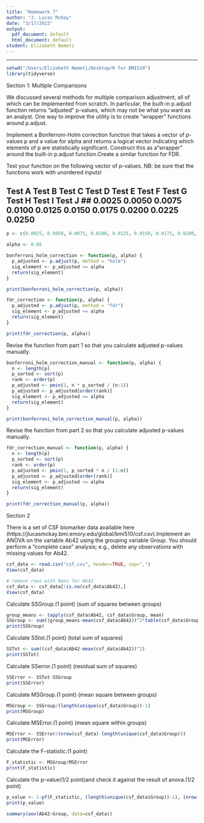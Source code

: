 ```yaml
---
title: "Homework 7"
author: "J. Lucas McKay"
date: "3/17/2023"
output:
  pdf_document: default
  html_document: default
student: Elizabeth Nemeti
---
```


<style>div.soln { background-color:#e6f0ff; border-radius: 5px; padding: 20px;}</style>

***
```r
setwd("/Users/Elizabeth Nemeti/Desktop/R for BMI510")
library(tidyverse)
```

Section 1: Multiple Comparisons

We discussed several methods for multiple comparison adjustment, all of which can be implemented from scratch. In particular, the built-in p.adjust function returns “adjusted” p-values, which may not be what you want as an analyst. One way to improve the utility is to create “wrapper” functions around p.adjust.

Implement a Bonferroni-Holm correction function that takes a vector of p-values p and a value for alpha and returns a logical vector indicating which elements of p are statistically significant. Construct this as a“wrapper” around the built-in p.adjust function.Create a similar function for FDR.

Test your function on the following vector of p-values.
NB: be sure that the functions work with unordered inputs!

## Test A Test B Test C Test D Test E Test F Test G Test H Test I Test J ## 0.0025 0.0050 0.0075 0.0100 0.0125 0.0150 0.0175 0.0200 0.0225 0.0250

```r

p <- c(0.0025, 0.0050, 0.0075, 0.0100, 0.0125, 0.0150, 0.0175, 0.0200, 0.0225, 0.0250)

alpha <- 0.05

bonferroni_holm_correction <- function(p, alpha) {
  p_adjusted <- p.adjust(p, method = "holm")
  sig_element <- p_adjusted <= alpha
  return(sig_element)
}

print(bonferroni_holm_correction(p, alpha))

fdr_correction <- function(p, alpha) {
  p_adjusted <- p.adjust(p, method = "fdr")
  sig_element <- p_adjusted <= alpha
  return(sig_element)
}

print(fdr_correction(p, alpha))

```

Revise the function from part 1 so that you calculate adjusted p-values manually.

```r

bonferroni_holm_correction_manual <- function(p, alpha) {
  n <- length(p)
  p_sorted <- sort(p)
  rank <- order(p)
  p_adjusted <- pmin(1, n * p_sorted / (n:1))
  p_adjusted <- p_adjusted[order(rank)]
  sig_element <- p_adjusted <= alpha
  return(sig_element)
}

print(bonferroni_holm_correction_manual(p, alpha))

```

Revise the function from part 2 so that you calculate adjusted p-values manually.

```r

fdr_correction_manual <- function(p, alpha) {
  n <- length(p)
  p_sorted <- sort(p)
  rank <- order(p)
  p_adjusted <- pmin(1, p_sorted * n / (1:n))
  p_adjusted <- p_adjusted[order(rank)]
  sig_element <- p_adjusted <= alpha
  return(sig_element)
}

print(fdr_correction_manual(p, alpha))

```
Section 2

There is a set of CSF biomarker data available here (https://jlucasmckay.bmi.emory.edu/global/bmi510/csf.csv).Implement an ANOVA on the variable Ab42 using the grouping variable Group. You should perform a “complete case” analysis; e.g., delete any observations with missing values for Ab42.

```r

csf_data <- read.csv("csf.csv", header=TRUE, sep=",")
View(csf_data)

# remove rows with Nans for Ab42
csf_data <- csf_data[!is.na(csf_data$Ab42),] 
View(csf_data)

```

Calculate SSGroup.(1 point)
(sum of squares between groups)

```r

group_means <- tapply(csf_data$Ab42, csf_data$Group, mean)
SSGroup <- sum((group_means-mean(csf_data$Ab42))^2*table(csf_data$Group))
print(SSGroup)

```
Calculate SStot.(1 point)
(total sum of squares)

```r

SSTot <- sum((csf_data$Ab42-mean(csf_data$Ab42))^2)
print(SSTot)

```
Calculate SSerror.(1 point)
(residual sum of squares)

```r

SSError <- SSTot-SSGroup
print(SSError)

```
Calculate MSGroup.(1 point)
(mean square between groups)

```r

MSGroup <- SSGroup/(length(unique(csf_data$Group))-1)
print(MSGroup)

```
Calculate MSError.(1 point)
(mean square within groups)

```r

MSError <- SSError/(nrow(csf_data)-length(unique(csf_data$Group)))
print(MSError)

```
Calculate the F-statistic.(1 point)

```r

F_statistic <- MSGroup/MSError
print(F_statistic)

```
Calculate the p-value(1/2 point)and check it against the result of anova.(1/2 point)

```r

p_value <- 1-pf(F_statistic, (length(unique(csf_data$Group))-1), (nrow(csf_data) - length(unique(csf_data$Group))))
print(p_value)

summary(aov(Ab42~Group, data=csf_data))

```

